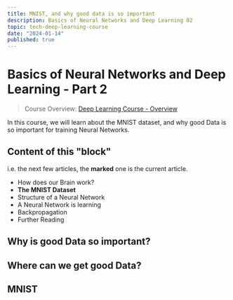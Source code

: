 ```yaml
---
title: MNIST, and why good data is so important
description: Basics of Neural Networks and Deep Learning 02
topic: tech-deep-learning-course
date: "2024-01-14"
published: true
---
```


# Basics of Neural Networks and Deep Learning - Part 2

> Course Overview: [Deep Learning Course - Overview](/blog/deep-learning-course)

In this course, we will learn about the MNIST dataset, 
and why good Data is so important for training Neural Networks.

## Content of this "block"
i.e. the next few articles, the **marked** one is the current article.

- How does our Brain work?
- **The MNIST Dataset**
- Structure of a Neural Network
- A Neural Network is learning
- Backpropagation
- Further Reading

## Why is good Data so important?







## Where can we get good Data?

## MNIST